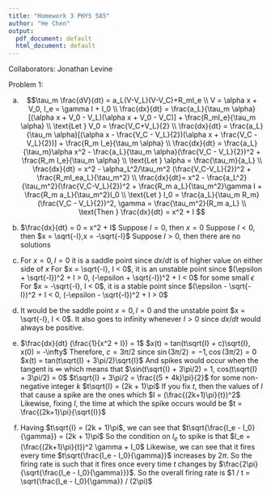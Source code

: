 ```yaml
---
title: "Homework 3 PHYS 585"
author: "He Chen"
output:
  pdf_document: default
  html_document: default
---
```


Collaborators: Jonathan Levine

Problem 1:

a) 
$$\tau_m \frac{dV}{dt} = a_L(V-V_L)(V-V_C)+R_mI_e \\
  V = \alpha x + V_0, I_e = \gamma I + I_0 \\
  \frac{dx}{dt} = \frac{a_L}{\tau_m \alpha}[(\alpha x + V_0 - V_L)(\alpha x + V_0 - V_C)] + \frac{R_mI_e}{\tau_m \alpha} \\
  \text{Let } V_0 = \frac{V_C+V_L}{2} \\
  \frac{dx}{dt} = \frac{a_L}{\tau_m \alpha}[(\alpha x - \frac{V_C - V_L}{2})(\alpha x + \frac{V_C - V_L}{2})] + \frac{R_m I_e}{\tau_m \alpha} \\
  \frac{dx}{dt} = \frac{a_L}{\tau_m}\alpha x^2 - \frac{a_L}{\tau_m \alpha}(\frac{V_C - V_L}{2})^2 + \frac{R_m I_e}{\tau_m \alpha} \\
  \text{Let } \alpha = \frac{\tau_m}{a_L} \\
  \frac{dx}{dt} = x^2 - \alpha_L^2/\tau_m^2 (\frac{V_C-V_L}{2})^2 + \frac{R_mI_ea_L}{\tau_m^2} \\
  \frac{dx}{dt}= x^2 - \frac{a_L^2}{\tau_m^2}(\frac{V_C-V_L}{2})^2 + \frac{R_m a_L}{\tau_m^2}\gamma I + \frac{R_m a_L}{\tau_m^2}I_0 \\
  \text{Let } I_0 = \frac{a_L}{\tau_m R_m}(\frac{V_C - V_L}{2})^2, \gamma = \frac{\tau_m^2}{R_m a_L} \\
  \text{Then } \frac{dx}{dt} = x^2 + I 
$$

b) $\frac{dx}{dt} = 0 = x^2 + I$
Suppose $I = 0$, then $x = 0$
Suppose $I < 0$, then $x = \sqrt{-I},x = -\sqrt{-I}$
Suppose $I > 0$, then there are no solutions 

c) For $x = 0, I = 0$ it is a saddle point since $dx/dt$ is of higher value on either side of $x$
For $x = \sqrt{-I}, I < 0$, it is an unstable point since $(\epsilon + \sqrt{-I})^2 + I > 0, (-\epsilon + \sqrt{-I})^2 + I < 0$ for some small $\epsilon$
For $x = -\sqrt{-I}, I < 0$, it is a stable point since $(\epsilon - \sqrt{-I})^2 + I < 0, (-\epsilon - \sqrt{-I})^2 + I > 0$

d) It would be the saddle point $x = 0, I = 0$ and the unstable point $x = \sqrt{-I}, I < 0$. It also goes to infinity whenever $I > 0$ since $dx/dt$ would always be positive. 

e) $\frac{dx}{dt} (\frac{1}{x^2 + I}) = 1$
$x(t) = tan(t\sqrt{I} + c)\sqrt{I}, x(0) = -\infty$
Therefore, $c = 3\pi/2$ since $\sin(3\pi/2) = -1, \cos(3\pi/2) = 0$
$x(t) = tan(t\sqrt{I} + 3\pi/2)\sqrt{I}$
And spikes would occur when the tangent is $\infty$ which means that $\sin(t\sqrt{I} + 3\pi/2) = 1, cos(t\sqrt{I} + 3\pi/2) = 0$
$t\sqrt{I} + 3\pi/2 = \frac{(5 + 4k)\pi}{2}$ for some non-negative integer $k$ 
$t\sqrt{I} = (2k + 1)\pi$
If you fix $t$, then the values of $I$ that cause a spike are the ones which $I = (\frac{(2k+1)\pi}{t})^2$
Likewise, fixing $I$, the time at which the spike occurs would be $t = \frac{(2k+1)\pi}{\sqrt{I}}$

f) Having $t\sqrt{I} = (2k + 1)\pi$, we can see that $t\sqrt{\frac{I_e - I_0}{\gamma}} = (2k + 1)\pi$
So the condition on $I_e$ to spike is that $I_e = (\frac{(2k+1)\pi}{t})^2 \gamma + I_0$
Likewise, we can see that it fires every time $t\sqrt{\frac{I_e - I_0}{\gamma}}$ increases by $2\pi$. So the firing rate is such that it fires once every time $t$ changes by $\frac{2\pi}{\sqrt{\frac{I_e - I_0}{\gamma}}}$. So the overall firing rate is $1 / t = \sqrt{\frac{I_e - I_0}{\gamma}} / (2\pi)$